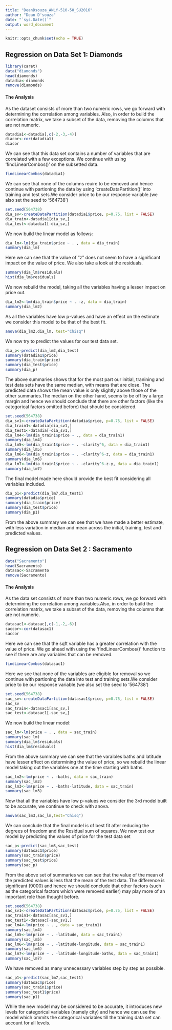```yaml
---
title: "DeanDsouza_ANLY-510-50_SU2016"
author: "Dean D'souza"
date: "`sys.Date()`"
output: word_document
---
```


```r
knitr::opts_chunk$set(echo = TRUE)
```

## Regression on Data Set 1: Diamonds

```r
library(caret)
data("diamonds")
head(diamonds)
datadia<-diamonds
remove(diamonds)
```

#### The Analysis
  
  As the dataset consists of more than two numeric rows, we go forward with determining the correlation among variables. Also, in order to build the correlation matrix, we take a subset of the data, removing the columns that are not numeric.
  
```r
datadia1<-datadia[,c(-2,-3,-4)]
diacor<-cor(datadia1)
diacor
```
  
  We can see that this data set contains a number of variables that are correlated with a few exceptions. We continue with using 'findLinearCombos()' on the subsetted data.
  
```r
findLinearCombos(datadia1)
```
  
  We can see that none of the columns reuire to be removed and hence continue with partioning the data by using 'createDataPartition()' into training and test sets.We consider price to be our response variable.(we also set the seed to '564738')

```r
set.seed(564738)
dia_sv<-createDataPartition(datadia1$price, p=0.75, list = FALSE)
dia_train<-datadia1[dia_sv,]
dia_test<-datadia1[-dia_sv,]
```
  
  We now build the linear model as follows:

```r
dia_lm<-lm(dia_train$price ~ . , data = dia_train)
summary(dia_lm)
```
  
  Here we can see that the value of "z" does not seem to have a significant impact on the value of price. We also take a look at the residuals.
  
```r
summary(dia_lm$residuals)
hist(dia_lm$residuals)
```
  
  We now rebuild the model, taking all the variables having a lesser impact on price out.

```r
dia_lm2<-lm(dia_train$price ~ . -z, data = dia_train)
summary(dia_lm2)
```
  
  As all the variables have low p-values and have an effect on the estimate we consider this model to be that of the best fit.
  
```r
anova(dia_lm2,dia_lm, test="Chisq")
```
  
  We now try to predict the values for our test data set.
  
```r
dia_p<-predict(dia_lm2,dia_test)
summary(datadia1$price)
summary(dia_train$price)
summary(dia_test$price)
summary(dia_p)
```
  
  The above summaries shows that for the most part our initial, tranining and test data sets have the same median, with means that are close. The predicted data shows the mean value is only slightly above those of the other summaries.The median on the other hand, seems to be off by a large margin and hence we should conclude that there are other factors (like the categorical factors omitted before) that should be considered.
  
```r
set.seed(564738)
dia_sv1<-createDataPartition(datadia$price, p=0.75, list = FALSE)
dia_train1<-datadia[dia_sv1,]
dia_test1<-datadia[-dia_sv1,]
dia_lm4<-lm(dia_train1$price ~ ., data = dia_train1)
summary(dia_lm4)
dia_lm5<-lm(dia_train1$price ~ . -clarity^6, data = dia_train1)
summary(dia_lm5)
dia_lm6<-lm(dia_train1$price ~ . -clarity^6-z, data = dia_train1)
summary(dia_lm6)
dia_lm7<-lm(dia_train1$price ~ . -clarity^6-z-y, data = dia_train1)
summary(dia_lm7)
```
  
  The final model made here should provide the best fit considering all variables included.
  
```r
dia_p1<-predict(dia_lm7,dia_test1)
summary(datadia$price)
summary(dia_train$price)
summary(dia_test$price)
summary(dia_p1)
```
  
  From the above summary we can see that we have made a better estimate, with less variation in median and mean across the initial, training, test and predicted values.
  
## Regression on Data Set 2 : Sacramento

```r
data("Sacramento")
head(Sacramento)
datasac<-Sacramento
remove(Sacramento)
```

#### The Analysis
  
  As the data set consists of more than two numeric rows, we go forward with determining the correlation among variables.Also, in order to build the correlation matrix, we take a subset of the data, removing the columns that are not numeric.
  
```r
datasac1<-datasac[,c(-1,-2,-6)]
saccor<-cor(datasac1)
saccor
```
  
  Here we can see that the sqft variable has a greater correlation with the value of price. We go ahead with using the 'findLinearCombos()' function to see if there are any variables that can be removed.
  
```r
findLinearCombos(datasac1)
```
  
  Here we see that none of the variables are eligible for removal so we continue with partioning the data into test and training sets.We consider price to be our response variable.(we also set the seed to '564738')
  
```r
set.seed(564738)
sac_sv<-createDataPartition(datasac1$price, p=0.75, list = FALSE)
sac_sv
sac_train<-datasac1[sac_sv,]
sac_test<-datasac1[-sac_sv,]
```
  
  We now build the linear model:

```r
sac_lm<-lm(price ~ . , data = sac_train)
summary(sac_lm)
summary(dia_lm$residuals)
hist(dia_lm$residuals)
```
  
  From the above summary we can see that the varaibles baths and latitude have lesser effect on determining the value of price, so we rebuild the linear model taking out the variables one at the time starting with baths.

```r
sac_lm2<-lm(price ~ . -baths, data = sac_train)
summary(sac_lm2)
sac_lm3<-lm(price ~ . -baths-latitude, data = sac_train)
summary(sac_lm3)
```
  
  Now that all the variables have low p-values we consider the 3rd model built to be accurate, we continue to check with anova.
  
```r
anova(sac_lm3,sac_lm,test="Chisq")
```
  
  We can conclude that the final model is of best fit after reducing the degrees of freedom and the Residual sum of squares. We now test our model by predicting the values of price for the test data set
  
```r
sac_p<-predict(sac_lm3,sac_test)
summary(datasac1$price)
summary(sac_train$price)
summary(sac_test$price)
summary(sac_p)
```
  
  From the above set of summaries we can see that the value of the mean of the predicted values is less that the mean of the test data. The difference is significant (9000) and hence we should conclude that other factors (such as the categorical factors which were removed earlier) may play more of an important role than thought before.
  
```r
set.seed(564738)
sac_sv1<-createDataPartition(datasac$price, p=0.75, list = FALSE)
sac_train1<-datasac[sac_sv1,]
sac_test1<-datasac[-sac_sv1,]
sac_lm4<-lm(price ~ . , data = sac_train1)
summary(sac_lm4)
sac_lm5<-lm(price ~ . -latitude, data = sac_train1)
summary(sac_lm5)
sac_lm6<-lm(price ~ . -latitude-longitude, data = sac_train1)
summary(sac_lm6)
sac_lm7<-lm(price ~ . -latitude-longitude-baths, data = sac_train1)
summary(sac_lm7)
```
  
  We have removed as many unnecessary variables step by step as possible.
  
```r
sac_p1<-predict(sac_lm7,sac_test1)
summary(datasac$price)
summary(sac_train1$price)
summary(sac_test1$price)
summary(sac_p1)
```
  
  While the new model may be considered to be accurate, it introduces new levels for categorical variables (namely city) and hence we can use the model which ommits the categorical variables till the training data set can account for all levels.